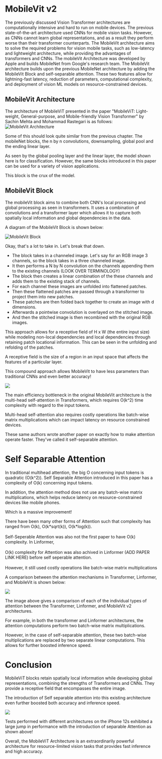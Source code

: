 # MobileVit v2 

The previously discussed Vision Transformer architectures are computationally intensive and hard to run on mobile devices. The previous state-of-the-art architecture used CNNs for mobile vision tasks. However, as CNNs cannot learn global representations, and as a result they perform worse than their transformer counterparts.
The MobileVit architecture aims to solve the required problems for vision mobile tasks, such as low-latency and lightweight architecture, while providing the advantages of transformers and CNNs. The mobileVit Architecture was developed by Apple and builds MobileNet from Google's research team. The MobileVit architecture builds upon the previous MobileNet architecture by adding the MobileVit Block and self-separable attention. These two features allow for lightning-fast latency, reduction of parameters, computational complexity, and deployment of vision ML models on resource-constrained devices.
## MobileVit Architecture
The architecture of MobileViT presented in the paper "MobileViT: Light-weight, General-purpose, and Mobile-friendly Vision Transformer" by Sachin Mehta and Mohammad Rastegari is as follows:
![MobileVit Architecture](MobileVit-Architecture.png)

Some of this should look quite similar from the previous chapter. The mobileNet blocks, the n by n convolutions, downsampling, global pool and the ending linear layer.

As seen by the global pooling layer and the linear layer, the model shown here is for classification. However, the same blocks introduced in this paper can be used for a variety of vision applications.

This block is the crux of the model.

## MobileVit Block

The mobileVit block aims to combine both CNN's local processing and global processing as seen in transformers. It uses a combination of convolutions and a transformer layer which allows it to capture both spatially local information and global dependencies in the data. 


A diagram of the MobileVit Block is shown below:


![MobileVit Block](MobileVit-MobileVitBlock.png)

Okay, that's a lot to take in. Let's break that down.

- The block takes in a channeled image. Let's say for an RGB image 3 channels, so the block takes in a three channeled image. 
- It then performs a N by N convolution on the channels appending them to the existing channels (LOOK OVER TERMINOLOGY)
- The block then creates a linear combination of the these channels and adds them to the existing stack of channels.
- For each channel these images are unfolded into flattened patches.
- Then these flattened patches are passed through a transformer to project them into new patches. 
- These patches are then folded back together to create an image with d dimensions. 
- Afterwards a pointwise convolution is overlayed on the stitched image. 
- And then the stitched image is then recombined with the original RGB images.



This approach allows for a receptive field of H x W (the entire input size) while modeling non-local dependencies and local dependencies through retaining patch locational information. This can be seen in the unfolding and refolding of the patches.

<Note>
A receptive field is the size of a region in an input space that affects the features of a particular layer.
</Note>

This compound approach allows MobileVit to have less parameters than traditional CNNs and even better accuracy!


![](MobileVit-CNNPreformance.png)

  



The main efficiency bottleneck in the original MobileVit architecture is the multi-head self-attention in Transformers, which requires O(k^2) time complexity with regard to the input tokens.

Multi-head self-attention also requires costly operations like batch-wise matrix multiplications which can impact latency on resource constrained devices.

These same authors wrote another paper on exactly how to make attention operate faster. They've called it self-separable attention.

# Self Separable Attention

In traditional multihead attention, the big O concerning input tokens is quadratic (O(k^2)). Self Separable Attention introduced in this paper has a complexity of O(k) concerning input tokens.

In addition, the attention method does not use any batch-wise matrix multiplications, which helps reduce latency on resource-constrained devices like mobile phones.

Which is a massive improvement!

<Note>
There have been many other forms of Attention such that complexity has ranged from O(k), O(k*sqrt(k)), O(k*log(k)).
<br><br>
Self-Seperable Attention was also not the first paper to have O(k) complexity. In Linformer,
<br><br>
O(k) complexity for Attention was also achived in Linformer (ADD PAPER LINK HERE) before self seperable attention.
<br><br>
However, it still used costly operations like batch-wise matrix multiplications
</Note>


A comparison between the attention mechanisms in Transformer, Linformer, and MobileVit is shown below:



![](MobileVit-Attension.png)

  

The image above gives a comparison of each of the individual types of attention between the Transformer, Linformer, and MobileVit v2 architectures.

For example, in both the transformer and Linformer architectures, the attention computations perform two batch-wise matrix multiplications.  

However, in the case of self-separable attention, these two batch-wise multiplications are replaced by two separate linear computations. This allows for further boosted inference speed. 

# Conclusion

MobileViT blocks retain spatially local information while developing global representations, combining the strengths of Transformers and CNNs. They provide a receptive field that encompasses the entire image.

The introduction of Self separable attention into this existing architecture even further boosted both accuracy and inference speed.

![](MobileVitAndInference.png)

Tests performed with different architectures on the iPhone 12s exhibited a large jump in performance with the introduction of separable Attention as shown above!

Overall, the MobileViT Architecture is an extraordinarily powerful architecture for resource-limited vision tasks that provides fast inference and high accuracy.
